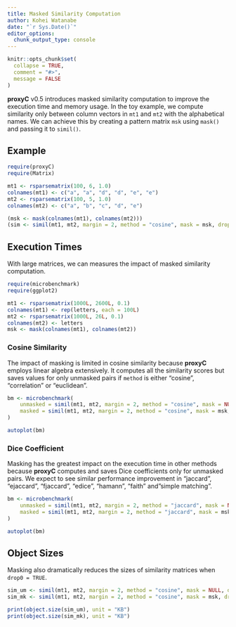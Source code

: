 ```yaml
---
title: Masked Similarity Computation
author: Kohei Watanabe
date: "`r Sys.Date()`"
editor_options: 
  chunk_output_type: console
---
```


```r
knitr::opts_chunk$set(
  collapse = TRUE,
  comment = "#>",
  message = FALSE
)
```

**proxyC** v0.5 introduces masked similarity computation to improve the execution time and memory usage. In the toy example, we compute similarity only between column vectors in `mt1` and `mt2` with the alphabetical names. We can achieve this by creating a pattern matrix `msk` using `mask()` and passing it to `simil()`. 

## Example

```r
require(proxyC)
require(Matrix)

mt1 <- rsparsematrix(100, 6, 1.0)
colnames(mt1) <- c("a", "a", "d", "d", "e", "e")
mt2 <- rsparsematrix(100, 5, 1.0)
colnames(mt2) <- c("a", "b", "c", "d", "e")

(msk <- mask(colnames(mt1), colnames(mt2)))
(sim <- simil(mt1, mt2, margin = 2, method = "cosine", mask = msk, drop0 = TRUE))
```

## Execution Times

With large matrices, we can measures the impact of masked similarity computation.

```r
require(microbenchmark)
require(ggplot2)

mt1 <- rsparsematrix(1000L, 2600L, 0.1)
colnames(mt1) <- rep(letters, each = 100L)
mt2 <- rsparsematrix(1000L, 26L, 0.1)
colnames(mt2) <- letters
msk <- mask(colnames(mt1), colnames(mt2))
```

### Cosine Similarity

The impact of masking is limited in cosine similarity because **proxyC** employs linear algebra extensively. It computes all the similarity scores but saves values for only unmasked pairs if `method` is either "cosine", "correlation" or "euclidean".


```r
bm <- microbenchmark(
    unmasked = simil(mt1, mt2, margin = 2, method = "cosine", mask = NULL, drop0 = TRUE),
    masked = simil(mt1, mt2, margin = 2, method = "cosine", mask = msk, drop0 = TRUE)
)

autoplot(bm)
```

### Dice Coefficient

Masking has the greatest impact on the execution time in other methods because **proxyC** computes and saves Dice coefficients only for unmasked pairs. We expect to see similar performance improvement in "jaccard", "ejaccard", "fjaccard", "edice", "hamann", "faith" and"simple matching".

```r
bm <- microbenchmark(
    unmasked = simil(mt1, mt2, margin = 2, method = "jaccard", mask = NULL, drop0 = TRUE),
    masked = simil(mt1, mt2, margin = 2, method = "jaccard", mask = msk, drop0 = TRUE)
)

autoplot(bm)
```

## Object Sizes

Masking also dramatically reduces the sizes of similarity matrices when `drop0 = TRUE`.

```r
sim_um <- simil(mt1, mt2, margin = 2, method = "cosine", mask = NULL, drop0 = TRUE)
sim_mk <- simil(mt1, mt2, margin = 2, method = "cosine", mask = msk, drop0 = TRUE)

print(object.size(sim_um), unit = "KB")
print(object.size(sim_mk), unit = "KB")
```
